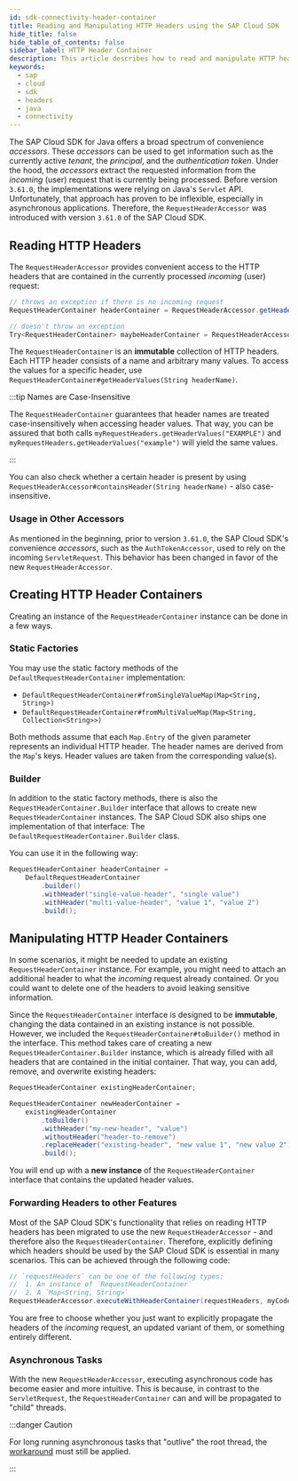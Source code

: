 ```yaml
---
id: sdk-connectivity-header-container
title: Reading and Manipulating HTTP Headers using the SAP Cloud SDK
hide_title: false
hide_table_of_contents: false
sidebar_label: HTTP Header Container
description: This article describes how to read and manipulate HTTP headers initialy received from the incoming (user) request
keywords:
  - sap
  - cloud
  - sdk
  - headers
  - java
  - connectivity
---
```


The SAP Cloud SDK for Java offers a broad spectrum of convenience _accessors_.
These _accessors_ can be used to get information such as the currently active _tenant_, the _principal_, and the _authentication token_.
Under the hood, the _accessors_ extract the requested information from the _incoming_ (user) request that is currently being processed.
Before version `3.61.0`, the implementations were relying on Java's `Servlet` API.
Unfortunately, that approach has proven to be inflexible, especially in asynchronous applications.
Therefore, the `RequestHeaderAccessor` was introduced with version `3.61.0` of the SAP Cloud SDK.

## Reading HTTP Headers

The `RequestHeaderAccessor` provides convenient access to the HTTP headers that are contained in the currently processed _incoming_ (user) request:

```java
// throws an exception if there is no incoming request
RequestHeaderContainer headerContainer = RequestHeaderAccessor.getHeaderContainer();

// doesn't throw an exception
Try<RequestHeaderContainer> maybeHeaderContainer = RequestHeaderAccessor.tryGetHeaderContainer();
```

The `RequestHeaderContainer` is an **immutable** collection of HTTP headers.
Each HTTP header consists of a name and arbitrary many values.
To access the values for a specific header, use `RequestHeaderContainer#getHeaderValues(String headerName)`.

:::tip Names are Case-Insensitive

The `RequestHeaderContainer` guarantees that header names are treated case-insensitively when accessing header values.
That way, you can be assured that both calls `myRequestHeaders.getHeaderValues("EXAMPLE")` and `myRequestHeaders.getHeaderValues("example")` will yield the same values.

:::

You can also check whether a certain header is present by using `RequestHeaderAccessor#containsHeader(String headerName)` - also case-insensitive.

### Usage in Other Accessors

As mentioned in the beginning, prior to version `3.61.0`, the SAP Cloud SDK's convenience _accessors_, such as the `AuthTokenAccessor`, used to rely on the incoming `ServletRequest`.
This behavior has been changed in favor of the new `RequestHeaderAccessor`.

## Creating HTTP Header Containers

Creating an instance of the `RequestHeaderContainer` instance can be done in a few ways.

### Static Factories

You may use the static factory methods of the `DefaultRequestHeaderContainer` implementation:
* `DefaultRequestHeaderContainer#fromSingleValueMap(Map<String, String>)`
* `DefaultRequestHeaderContainer#fromMultiValueMap(Map<String, Collection<String>>)`

Both methods assume that each `Map.Entry` of the given parameter represents an individual HTTP header.
The header names are derived from the `Map`'s keys.
Header values are taken from the corresponding value(s).

### Builder

In addition to the static factory methods, there is also the `RequestHeaderContainer.Builder` interface that allows to create new `RequestHeaderContainer` instances.
The SAP Cloud SDK also ships one implementation of that interface: The `DefaultRequestHeaderContainer.Builder` class.

You can use it in the following way:

```java
RequestHeaderContainer headerContainer =
    DefaultRequestHeaderContainer
        .builder()
        .withHeader("single-value-header", "single value")
        .withHeader("multi-value-header", "value 1", "value 2")
        .build();
```

## Manipulating HTTP Header Containers

In some scenarios, it might be needed to update an existing `RequestHeaderContainer` instance.
For example, you might need to attach an additional header to what the _incoming_ request already contained.
Or you could want to delete one of the headers to avoid leaking sensitive information.

Since the `RequestHeaderContainer` interface is designed to be **immutable**, changing the data contained in an existing instance is not possible.
However, we included the `RequestHeaderContainer#toBuilder()` method in the interface.
This method takes care of creating a new `RequestHeaderContainer.Builder` instance, which is already filled with all headers that are contained in the initial container.
That way, you can add, remove, and overwrite existing headers:

```java
RequestHeaderContainer existingHeaderContainer;

RequestHeaderContainer newHeaderContainer =
    existingHeaderContainer
        .toBuilder()
        .withHeader("my-new-header", "value")
        .withoutHeader("header-to-remove")
        .replaceHeader("existing-header", "new value 1", "new value 2")
        .build();
```

You will end up with a **new instance** of the `RequestHeaderContainer` interface that contains the updated header values.

### Forwarding Headers to other Features

Most of the SAP Cloud SDK's functionality that relies on reading HTTP headers has been migrated to use the new `RequestHeaderAccessor` - and therefore also the `RequestHeaderContainer`.
Therefore, explicitly defining which headers should be used by the SAP Cloud SDK is essential in many scenarios.
This can be achieved through the following code:

```java
// `requestHeaders` can be one of the following types:
//  1. An instance of `RequestHeaderContainer`
//  2. A `Map<String, String>`
RequestHeaderAccessor.executeWithHeaderContainer(requestHeaders, myCode);
```

You are free to choose whether you just want to explicitly propagate the headers of the _incoming_ request, an updated variant of them, or something entirely different.

### Asynchronous Tasks

With the new `RequestHeaderAccessor`, executing asynchronous code has become easier and more intuitive.
This is because, in contrast to the `ServletRequest`, the `RequestHeaderContainer` can and will be propagated to "child" threads.

:::danger Caution

For long running asynchronous tasks that "outlive" the root thread, the [workaround](../multi-tenancy/multi-tenancy-thread-context#running-asynchronous-operations) must still be applied.

:::